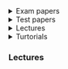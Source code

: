 







<details>
<summary>Exam papers </summary>

### Exams📜
> - [ 2021-2022 Exam](https://drive.google.com/file/d/1euQSUW4qAA5SEWYxgh67vt0WcPL7vYpe/view?usp=drive_link)
</details>

<details>
<summary>Test papers </summary>

<AuthenticatedLink href="/docs/phys-101" Icon={FaDna } title="Test 1" year="2023"/>
### Test Papers 📃
> - [test 1 2021-22](https://drive.google.com/file/d/1MI0betEf7PSvdpwR9gRMol1bc9QwPtpK/view?usp=sharing)
> - [test 2 may 2022](https://drive.google.com/file/d/1keYQ8nhI3xTtkUlHyDmPbKf-yeSk9fuy/view?usp=sharing)
> - [test 3](https://drive.google.com/file/d/1MQQal8TnrwgnO-3lyXMSAir65rguR69I/view?usp=drive_link)
</details>

<details>
<summary>Lectures </summary>
:::note In Search of Material
:::
</details>

<details>
<summary>Turtorials </summary>
:::note In Search Of material
:::
</details>








### Lectures


